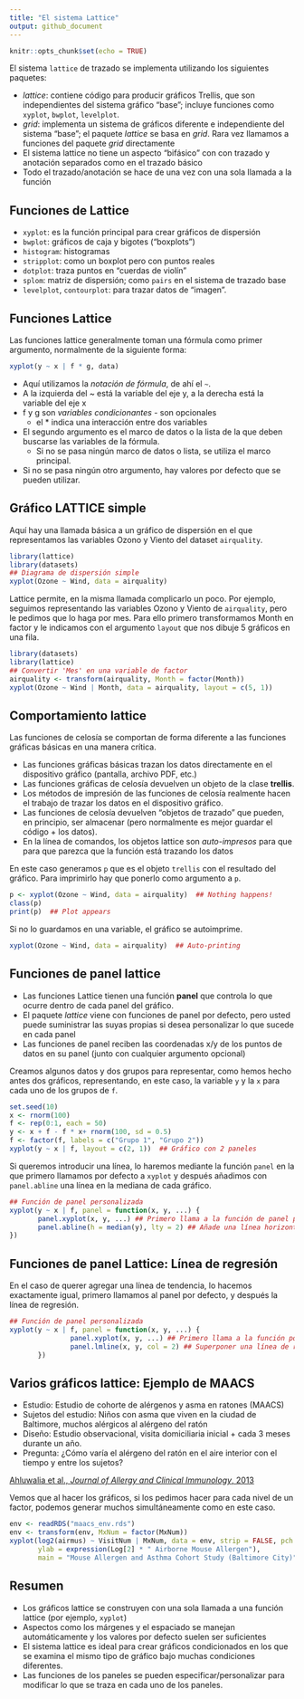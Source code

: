```yaml
---
title: "El sistema Lattice"
output: github_document
---
```


```r
knitr::opts_chunk$set(echo = TRUE)
```

El sistema `lattice` de trazado se implementa utilizando los siguientes paquetes:

- *lattice*: contiene código para producir gráficos Trellis, que son independientes del sistema gráfico "base"; incluye funciones como `xyplot`, `bwplot`, `levelplot`.
- *grid*: implementa un sistema de gráficos diferente e independiente del sistema "base"; el paquete *lattice* se basa en *grid*. Rara vez llamamos a funciones del paquete *grid* directamente
- El sistema lattice no tiene un aspecto "bifásico" con con trazado y anotación separados como en el trazado básico
- Todo el trazado/anotación se hace de una vez con una sola llamada a la función

## Funciones de Lattice

- `xyplot`: es la función principal para crear gráficos de dispersión 
- `bwplot`: gráficos de caja y bigotes ("boxplots")
- `histogram`: histogramas
- `stripplot`: como un boxplot pero con puntos reales 
- `dotplot`: traza puntos en "cuerdas de violín"
- `splom`: matriz de dispersión; como `pairs` en el sistema de trazado base 
- `levelplot`, `contourplot`: para trazar datos de "imagen".

## Funciones Lattice

Las funciones lattice generalmente toman una fórmula como primer argumento, normalmente de la siguiente forma:
```r
xyplot(y ~ x | f * g, data)
```

- Aquí utilizamos la *notación de fórmula*, de ahí el `~`.
- A la izquierda del ~ está la variable del eje y, a la derecha está la
  variable del eje x
- f y g son _variables condicionantes_ - son opcionales
  - el * indica una interacción entre dos variables
- El segundo argumento es el marco de datos o la lista de la que deben buscarse las variables de la fórmula.
  - Si no se pasa ningún marco de datos o lista, se utiliza el marco principal.
- Si no se pasa ningún otro argumento, hay valores por defecto que se pueden utilizar.

## Gráfico LATTICE simple
Aquí hay una llamada básica a un gráfico de dispersión en el que representamos las variables Ozono y Viento del dataset `airquality`.
```r
library(lattice)
library(datasets)
## Diagrama de dispersión simple
xyplot(Ozone ~ Wind, data = airquality)
```

Lattice permite, en la misma llamada complicarlo un poco. Por ejemplo, seguimos representando las variables Ozono y Viento de `airquality`, pero le pedimos que lo haga por mes. Para ello primero transformamos Month en factor y le indicamos con el argumento `layout` que nos dibuje 5 gráficos en una fila.
```r
library(datasets)
library(lattice)
## Convertir 'Mes' en una variable de factor
airquality <- transform(airquality, Month = factor(Month)) 
xyplot(Ozone ~ Wind | Month, data = airquality, layout = c(5, 1))
```

## Comportamiento lattice

Las funciones de celosía se comportan de forma diferente a las funciones gráficas básicas en una manera crítica.

- Las funciones gráficas básicas trazan los datos directamente en el dispositivo gráfico (pantalla, archivo PDF, etc.)
- Las funciones gráficas de celosía devuelven un objeto de la clase **trellis**.
- Los métodos de impresión de las funciones de celosía realmente hacen el trabajo de trazar los datos en el dispositivo gráfico.
- Las funciones de celosía devuelven "objetos de trazado" que pueden, en principio, ser almacenar (pero normalmente es mejor guardar el código + los datos).
- En la línea de comandos, los objetos lattice son *auto-impresos* para que para que parezca que la función está trazando los datos

En este caso generamos `p` que es el objeto `trellis` con el resultado del gráfico. Para imprimirlo hay que ponerlo como argumento a `p`.
```r
p <- xyplot(Ozone ~ Wind, data = airquality)  ## Nothing happens!
class(p)
print(p)  ## Plot appears
```

Si no lo guardamos en una variable, el gráfico se autoimprime.
```r
xyplot(Ozone ~ Wind, data = airquality)  ## Auto-printing
```

## Funciones de panel lattice

* Las funciones Lattice tienen una función **panel** que controla lo que ocurre dentro de cada panel del gráfico.
* El paquete *lattice* viene con funciones de panel por defecto, pero usted puede suministrar las suyas propias si desea personalizar lo que sucede en cada panel
* Las funciones de panel reciben las coordenadas x/y de los puntos de datos en su panel (junto con cualquier argumento opcional)

Creamos algunos datos y dos grupos para representar, como hemos hecho antes dos gráficos, representando, en este caso, la variable `y` y la `x` para cada uno de los grupos de `f`.
```r
set.seed(10)
x <- rnorm(100)
f <- rep(0:1, each = 50)
y <- x + f - f * x+ rnorm(100, sd = 0.5)
f <- factor(f, labels = c("Grupo 1", "Grupo 2"))
xyplot(y ~ x | f, layout = c(2, 1))  ## Gráfico con 2 paneles
```

Si queremos introducir una línea, lo haremos mediante la función `panel` en la que primero llamamos por defecto a `xyplot` y después añadimos con `panel.abline` una línea en la mediana de cada gráfico.
```r
## Función de panel personalizada
xyplot(y ~ x | f, panel = function(x, y, ...) {
       panel.xyplot(x, y, ...) ## Primero llama a la función de panel por defecto para 'xyplot'
       panel.abline(h = median(y), lty = 2) ## Añade una línea horizontal en la mediana
})
```

## Funciones de panel Lattice: Línea de regresión
En el caso de querer agregar una línea de tendencia, lo hacemos exactamente igual, primero llamamos al panel por defecto, y después la línea de regresión.
```r
## Función de panel personalizada
xyplot(y ~ x | f, panel = function(x, y, ...) {
               panel.xyplot(x, y, ...) ## Primero llama a la función por defecto del panel
               panel.lmline(x, y, col = 2) ## Superponer una línea de regresión lineal simple
       })
```

## Varios gráficos lattice: Ejemplo de MAACS

* Estudio: Estudio de cohorte de alérgenos y asma en ratones (MAACS)
* Sujetos del estudio: Niños con asma que viven en la ciudad de Baltimore, muchos alérgicos al alérgeno del ratón
* Diseño: Estudio observacional, visita domiciliaria inicial + cada 3 meses durante un año.
* Pregunta: ¿Cómo varía el alérgeno del ratón en el aire interior con el tiempo y entre los sujetos?

[Ahluwalia et al., *Journal of Allergy and Clinical Immunology*, 2013](http://www.ncbi.nlm.nih.gov/pubmed/23810154)

Vemos que al hacer los gráficos, si los pedimos hacer para cada nivel de un factor, podemos generar muchos simultáneamente como en este caso.
```r
env <- readRDS("maacs_env.rds")
env <- transform(env, MxNum = factor(MxNum))
xyplot(log2(airmus) ~ VisitNum | MxNum, data = env, strip = FALSE, pch = 20, xlab = "Visit Number", 
       ylab = expression(Log[2] * " Airborne Mouse Allergen"), 
       main = "Mouse Allergen and Asthma Cohort Study (Baltimore City)")
```

## Resumen

* Los gráficos lattice se construyen con una sola llamada a una función lattice (por ejemplo, `xyplot`)
* Aspectos como los márgenes y el espaciado se manejan automáticamente y los valores por defecto suelen ser suficientes
* El sistema lattice es ideal para crear gráficos condicionados en los que se examina el mismo tipo de gráfico bajo muchas condiciones diferentes.
* Las funciones de los paneles se pueden especificar/personalizar para modificar lo que se traza en cada uno de los paneles.